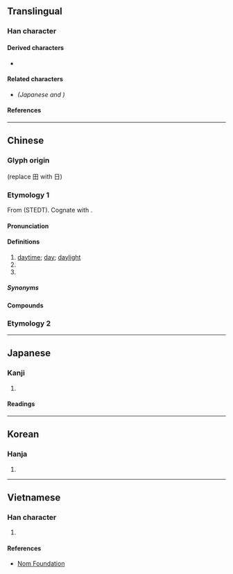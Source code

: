 {{also|昼|畫|書}}
{{character info}}
==Translingual==
{{ja-forms|[[昼]]|[[昼]]|晝}}

===Han character===
{{Han char|rn=72|rad=日|as=07|sn=11|four=50106|canj=LGAM|ids=⿱書一}}

====Derived characters====
* {{l|mul|[[𣻱]], [[𮉂]]}}

====Related characters====
* {{l|mul|[[昼]]}} ''(Japanese {{w|shinjitai}} and {{w|simplified Chinese}})''

====References====
{{Han ref|kx=0495.430|dkj=13948|dj=0862.050|hdz=21515.020|uh=665D}}

----

==Chinese==

===Glyph origin===
{{Han etym}}
{{Han compound|畫|日|t1=draw|t2=sun|ls=ic}} (replace 田 with 日)

===Etymology 1===
{{zh-forms|s=昼}}
From {{inh|zh|sit-pro|*g-duk||daytime; noon}} (STEDT). Cognate with {{cog|bo|གདུགས||midday; umbrella}}.

====Pronunciation====
{{zh-pron
|m=zhòu
|m-s=zou4
|c=zau3
|c-t=ziu1
|g=ziu4
|h=pfs=chu;gd=zu4
|j=zou3
|mb=
|md=dáu/diú
|md_note=dáu - vernacular; diú - literary
|mn=tàu/tiù
|mn_note=tàu - vernacular; tiù - literary
|mn-t=dao3/diu6
|mn-t_note=dao3 - vernacular; diu6 - literary
|w=2tseu
|x=zhou4
|mc=y
|oc=y
|cat=n,pn
}}

====Definitions====
{{zh-hanzi}}

# [[daytime]]; [[day]]; [[daylight]]
# {{n-g|An [[ancient]] [[placename]] in modern-day [[Zibo]], [[Shandong]] province, China.}}
# {{surname|zh}}

=====Synonyms=====
{{zh-dial|白天}}

====Compounds====
{{zh-der|上晝|下晝|不分晝夜|不捨晝夜|不舍晝夜|俾晝作夜|卜夜卜晝|卜晝卜夜|夜以繼晝|夜行晝伏|旦晝|晝伏|晝伏夜出|晝伏夜游|晝分|晝夜|晝夜停勻|晝夜兼行|晝寢|晝日|晝日晝夜|晝暝|晝短夜長|晝錦之榮|晝錦堂|晝錦榮歸|月明如晝|永晝|沒晝夜|炫晝縞夜|照如白晝|白晝|衣繡晝行|衣錦晝游|中晝:tiong-tàu;Min Nan|晏晝|晝食|欲晝仔:beh-tàu-á;Min Nan}}

===Etymology 2===
{{zh-see|畫|v}}

----

==Japanese==
{{ja-kanji forms|昼|晝}}

===Kanji===
{{ja-kanji|grade=|rs=日07|shin=昼}}

# {{rfdef|ja|sort=日07}}

====Readings====
{{ja-readings
|goon=ちゅう<ちう
|kanon=ちゅう<ちう
|kun=ひる-
}}

----

==Korean==

===Hanja===
{{ko-hanja|hangeul=주|eumhun=|rv=ju|mr=chu|y=cwu}}

# {{rfdef|ko|sort=日07}}

----

==Vietnamese==

===Han character===
{{vi-hantu|[[chú]], [[trú]]|rs=日07}}

# {{rfdef|vi|sort=日07}}

====References====
* [http://nomfoundation.org/common/nom_details.php?codepoint=665d Nom Foundation]